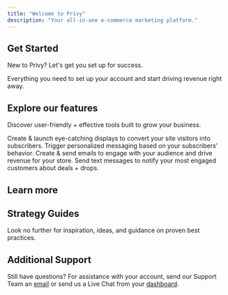 ```yaml
---
title: "Welcome to Privy"
description: "Your all-in-one e-commerce marketing platform."
---
```


## Get Started

New to Privy? Let's get you set up for success.

<Card title="Quickstart" icon="rocket" horizontal={true} href="/docs/get-started/getting-started/start-here">
  Everything you need to set up your account and start driving revenue right away.
</Card>

## Explore our features

Discover user-friendly + effective tools built to grow your business.

<CardGroup cols={2}>
  <Card title="Grow your list" href="/docs/learn/displays/displays-overview" img="/images/home/grow-list-graphic.png">
    Create & launch eye-catching displays to convert your site visitors into subscribers.
  </Card>

  <Card title="Automate your email strategy" img="/images/home/automation-graphic.png">
    Trigger personalized messaging based on your subscribers' behavior.
  </Card>

  <Card title="Send personalized emails" img="/images/home/email-campaign-graphic.png">
    Create & send emails to engage with your audience and drive revenue for your store.
  </Card>

  <Card title="Drive revenue with SMS" img="/images/home/sms-graphic.png">
    Send text messages to notify your most engaged customers about deals + drops.
  </Card>
</CardGroup>

## <Icon icon="circle-question" /> Learn more

<CardGroup cols={3}>
  <Card title="Content" horizontal={true} />

  <Card title="Contacts" />

  <Card title="Deliverability" />

  <Card title="Compliance" />

  <Card title="Integrations" />

  <Card title="Account + Billing" />
</CardGroup>

## <Icon icon="sparkles" /> Strategy Guides

Look no further for inspiration, ideas, and guidance on proven best practices.

<CardGroup cols={3}>
  <Card title="List Growth" horizontal={true} />

  <Card title="Automations" />

  <Card title="Campaigns" />
</CardGroup>

<CardGroup cols={2}>
  <Card title="Segmentation" horizontal={true} />

  <Card title="Deliverability" />
</CardGroup>

## <Icon icon="user-headset" /> Additional Support

Still have questions? For assistance with your account, send our Support Team an [email](mailto:support@privy.com) or send us a Live Chat from your [dashboard](https://dashboard.privy.com/).
